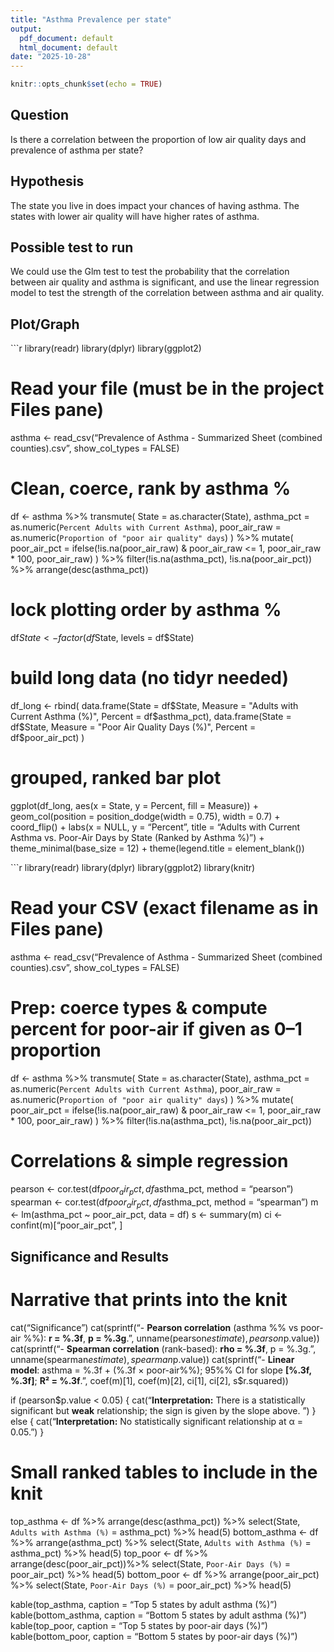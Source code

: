 ```yaml
---
title: "Asthma Prevalence per state"
output:
  pdf_document: default
  html_document: default
date: "2025-10-28"
---
```


```r
knitr::opts_chunk$set(echo = TRUE)
```
## Question
Is there a correlation between the proportion of low air quality days and prevalence of asthma per state? 

## Hypothesis
The state you live in does impact your chances of having asthma. The states with lower air quality will have higher rates of asthma.

## Possible test to run 
We could use the Glm test to test the probability that the correlation between air quality and asthma is significant, and use the linear regression model to test the strength of the correlation between asthma and air quality. 

## Plot/Graph
```r
library(readr)
library(dplyr)
library(ggplot2)

# Read your file (must be in the project Files pane)
asthma <- read_csv("Prevalence of Asthma - Summarized Sheet (combined counties).csv", show_col_types = FALSE)

# Clean, coerce, rank by asthma %
df <- asthma %>%
  transmute(
    State        = as.character(State),
    asthma_pct   = as.numeric(`Percent Adults with Current Asthma`),
    poor_air_raw = as.numeric(`Proportion of "poor air quality" days`)
  ) %>%
  mutate(
    poor_air_pct = ifelse(!is.na(poor_air_raw) & poor_air_raw <= 1, poor_air_raw * 100, poor_air_raw)
  ) %>%
  filter(!is.na(asthma_pct), !is.na(poor_air_pct)) %>%
  arrange(desc(asthma_pct))

# lock plotting order by asthma %
df$State <- factor(df$State, levels = df$State)

# build long data (no tidyr needed)
df_long <- rbind(
  data.frame(State = df$State, Measure = "Adults with Current Asthma (%)", Percent = df$asthma_pct),
  data.frame(State = df$State, Measure = "Poor Air Quality Days (%)",      Percent = df$poor_air_pct)
)

# grouped, ranked bar plot
ggplot(df_long, aes(x = State, y = Percent, fill = Measure)) +
  geom_col(position = position_dodge(width = 0.75), width = 0.7) +
  coord_flip() +
  labs(x = NULL, y = "Percent",
       title = "Adults with Current Asthma vs. Poor-Air Days by State (Ranked by Asthma %)") +
  theme_minimal(base_size = 12) +
  theme(legend.title = element_blank())



```r
library(readr)
library(dplyr)
library(ggplot2)
library(knitr)

# Read your CSV (exact filename as in Files pane)
asthma <- read_csv("Prevalence of Asthma - Summarized Sheet (combined counties).csv",
                   show_col_types = FALSE)

# Prep: coerce types & compute percent for poor-air if given as 0–1 proportion
df <- asthma %>%
  transmute(
    State        = as.character(State),
    asthma_pct   = as.numeric(`Percent Adults with Current Asthma`),
    poor_air_raw = as.numeric(`Proportion of "poor air quality" days`)
  ) %>%
  mutate(
    poor_air_pct = ifelse(!is.na(poor_air_raw) & poor_air_raw <= 1,
                          poor_air_raw * 100, poor_air_raw)
  ) %>%
  filter(!is.na(asthma_pct), !is.na(poor_air_pct))

# Correlations & simple regression
pearson  <- cor.test(df$poor_air_pct, df$asthma_pct, method = "pearson")
spearman <- cor.test(df$poor_air_pct, df$asthma_pct, method = "spearman")
m        <- lm(asthma_pct ~ poor_air_pct, data = df)
s        <- summary(m)
ci       <- confint(m)["poor_air_pct", ]

## Significance and Results
# Narrative that prints into the knit
cat("Significance\n\n")
cat(sprintf("- **Pearson correlation** (asthma %% vs poor-air %%): **r = %.3f**, **p = %.3g**.\n",
            unname(pearson$estimate), pearson$p.value))
cat(sprintf("- **Spearman correlation** (rank-based): **rho = %.3f**, p = %.3g.\n",
            unname(spearman$estimate), spearman$p.value))
cat(sprintf("- **Linear model**: asthma = %.3f + (%.3f × poor-air%%); 95%% CI for slope **[%.3f, %.3f]**; **R² = %.3f**.\n\n",
            coef(m)[1], coef(m)[2], ci[1], ci[2], s$r.squared))

if (pearson$p.value < 0.05) {
  cat("**Interpretation:** There is a statistically significant but **weak** relationship; the sign is given by the slope above. \n\n")
} else {
  cat("**Interpretation:** No statistically significant relationship at α = 0.05.\n\n")
}

# Small ranked tables to include in the knit
top_asthma    <- df %>% arrange(desc(asthma_pct)) %>% select(State, `Adults with Asthma (%)` = asthma_pct) %>% head(5)
bottom_asthma <- df %>% arrange(asthma_pct)       %>% select(State, `Adults with Asthma (%)` = asthma_pct) %>% head(5)
top_poor      <- df %>% arrange(desc(poor_air_pct))%>% select(State, `Poor-Air Days (%)` = poor_air_pct) %>% head(5)
bottom_poor   <- df %>% arrange(poor_air_pct)     %>% select(State, `Poor-Air Days (%)` = poor_air_pct) %>% head(5)

kable(top_asthma,    caption = "Top 5 states by adult asthma (%)")
kable(bottom_asthma, caption = "Bottom 5 states by adult asthma (%)")
kable(top_poor,      caption = "Top 5 states by poor-air days (%)")
kable(bottom_poor,   caption = "Bottom 5 states by poor-air days (%)")
